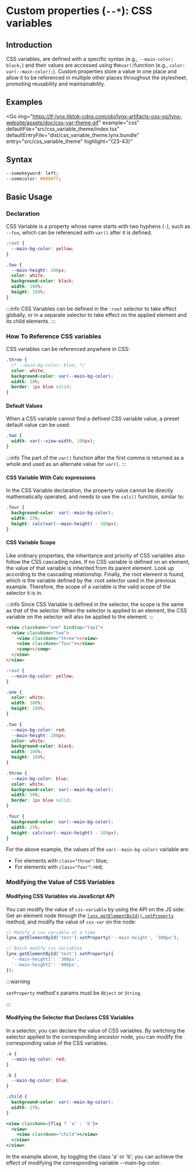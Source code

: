 # Custom properties (`--*`): CSS variables

## Introduction

CSS variables, are defined with a specific syntax (e.g., `--main-color: black;`) and their values are accessed using the`var()`function (e.g., `color: var(--main-color);`). Custom properties store a value in one place and allow it to be referenced in multiple other places throughout the stylesheet, promoting reusability and maintainability.

## Examples


<Go
  img="https://lf-lynx.tiktok-cdns.com/obj/lynx-artifacts-oss-sg/lynx-website/assets/doc/css-var-theme.gif"
  example="css"
  defaultFile="src/css_variable_theme/index.tsx"
  defaultEntryFile="dist/css_variable_theme.lynx.bundle"
  entry="src/css_variable_theme"
  highlight="{23-43}"
></Go>

## Syntax

```css
--somekeyword: left;
--somecolor: #0000ff;
```

## Basic Usage

### Declaration

CSS Variable is a property whose name starts with two hyphens (`-`), such as `--foo`, which can be referenced with `var()` after it is defined.

```css
:root {
  --main-bg-color: yellow;
}

.two {
  --main-height: 200px;
  color: white;
  background-color: black;
  width: 100%;
  height: 100%;
}
```

:::info
CSS Variables can be defined in the `:root` selector to take effect globally, or in a separate selector to take effect on the applied element and its child elements.
:::

### How To Reference CSS variables

CSS variables can be referenced anywhere in CSS:

```css
.three {
  /* --main-bg-color: blue; */
  color: white;
  background-color: var(--main-bg-color);
  width: 50%;
  border: 1px blue solid;
}
```

#### Default Values

When a CSS variable cannot find a defined CSS variable value, a preset default value can be used:

```css
.two {
  width: var(--view-width, 100px);
}
```

:::info
The part of the `var()` function after the first comma is returned as a whole and used as an alternate value for `var()`.
:::

#### CSS Variable With Calc expressions

In the CSS Variable declaration, the property value cannot be directly mathematically operated, and needs to use the `calc()` function, similar to:

```css
.four {
  background-color: var(--main-bg-color);
  width: 25%;
  height: calc(var(--main-height) - 100px);
}
```

#### CSS Variable Scope

Like ordinary properties, the inheritance and priority of CSS variables also follow the CSS cascading rules.
If no CSS variable is defined on an element, the value of that variable is inherited from its parent element. Look up according to the cascading relationship. Finally, the root element is found, which is the variable defined by the :root selector used in the previous example. Therefore, the scope of a variable is the valid scope of the selector it is in.

:::info
Since CSS Variable is defined in the selector, the scope is the same as that of the selector. When the selector is applied to an element, the CSS variable on the selector will also be applied to the element.
:::

```html
<view className="one" bindtap="tap1">
  <view className="two">
    <view className="three"></view>
    <view className="four"></view>
    <comp></comp>
  </view>
</view>
```

```css
:root {
  --main-bg-color: yellow;
}

.one {
  color: white;
  width: 100%;
  height: 100%;
}

.two {
  --main-bg-color: red;
  --main-height: 200px;
  color: white;
  background-color: black;
  width: 100%;
  height: 100%;
}

.three {
  --main-bg-color: blue;
  color: white;
  background-color: var(--main-bg-color);
  width: 50%;
  border: 1px blue solid;
}

.four {
  background-color: var(--main-bg-color);
  width: 25%;
  height: calc(var(--main-height) - 100px);
}
```

For the above example, the values of the `var(--main-bg-color)` variable are:

- For elements with `class="three"`: blue;
- For elements with `class="four"`: red;

### Modifying the Value of CSS Variables

#### Modifying CSS Variables via JavaScript API

You can modify the value of `css-variable` by using the API on the JS side:
Get an element node through the [`lynx.getElementById().setProperty`](api/lynx-api/lynx/lynx-get-element-by-id) method, and modify the value of `css-var` on the node:

```javascript
// Modify a css variable at a time
lynx.getElementById('test').setProperty('--main-height', '300px');

// Batch modify css variables
lynx.getElementById('test').setProperty({
  '--main-height1': '300px',
  '--main-height2': '400px',
});
```

:::warning

`setProperty` method's params must be `Object` or `String`.

:::

#### Modifying the Selector that Declares CSS Variables

In a selector, you can declare the value of CSS variables. By switching the selector applied to the corresponding ancestor node, you can modify the corresponding value of the CSS variables.

```css
.a {
  --main-bg-color: red;
}

.b {
  --main-bg-color: blue;
}

.child {
  background-color: var(--main-bg-color);
  width: 25%;
}
```

```jsx
<view className={flag ? 'a' : 'b'}>
  <view>
    <view className="child"></view>
  </view>
</view>
```

In the example above, by toggling the class 'a' or 'b', you can achieve the effect of modifying the corresponding variable --main-bg-color.
